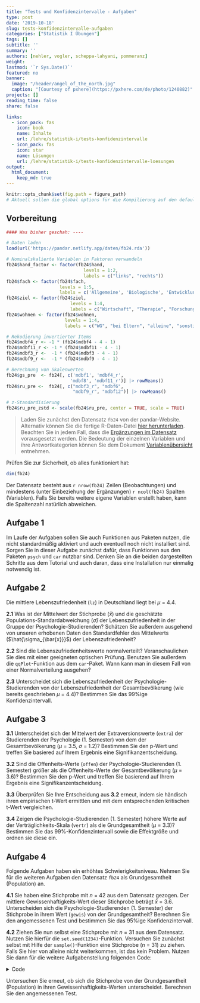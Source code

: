 ```yaml
---
title: "Tests und Konfidenzintervalle - Aufgaben" 
type: post
date: '2019-10-18' 
slug: tests-konfidenzintervalle-aufgaben 
categories: ["Statistik I Übungen"] 
tags: [] 
subtitle: ''
summary: '' 
authors: [nehler, vogler, scheppa-lahyani, pommeranz] 
weight: 
lastmod: '`r Sys.Date()`'
featured: no
banner:
  image: "/header/angel_of_the_north.jpg"
  caption: "[Courtesy of pxhere](https://pxhere.com/de/photo/1240882)"
projects: []
reading_time: false
share: false

links:
  - icon_pack: fas
    icon: book
    name: Inhalte
    url: /lehre/statistik-i/tests-konfidenzintervalle 
  - icon_pack: fas
    icon: star
    name: Lösungen
    url: /lehre/statistik-i/tests-konfidenzintervalle-loesungen
output:
  html_document:
    keep_md: true
---
```



```r
knitr::opts_chunk$set(fig.path = figure_path)
# Aktuell sollen die global options für die Kompilierung auf den default Einstellungen gelassen werden
```

## Vorbereitung 

```r
#### Was bisher geschah: ----

# Daten laden
load(url('https://pandar.netlify.app/daten/fb24.rda'))

# Nominalskalierte Variablen in Faktoren verwandeln
fb24$hand_factor <- factor(fb24$hand,
                             levels = 1:2,
                             labels = c("links", "rechts"))
fb24$fach <- factor(fb24$fach,
                    levels = 1:5,
                    labels = c('Allgemeine', 'Biologische', 'Entwicklung', 'Klinische', 'Diag./Meth.'))
fb24$ziel <- factor(fb24$ziel,
                        levels = 1:4,
                        labels = c("Wirtschaft", "Therapie", "Forschung", "Andere"))
fb24$wohnen <- factor(fb24$wohnen, 
                      levels = 1:4, 
                      labels = c("WG", "bei Eltern", "alleine", "sonstiges"))

# Rekodierung invertierter Items
fb24$mdbf4_r <- -1 * (fb24$mdbf4 - 4 - 1)
fb24$mdbf11_r <- -1 * (fb24$mdbf11 - 4 - 1)
fb24$mdbf3_r <-  -1 * (fb24$mdbf3 - 4 - 1)
fb24$mdbf9_r <-  -1 * (fb24$mdbf9 - 4 - 1)

# Berechnung von Skalenwerten
fb24$gs_pre  <- fb24[, c('mdbf1', 'mdbf4_r', 
                        'mdbf8', 'mdbf11_r')] |> rowMeans()
fb24$ru_pre <-  fb24[, c("mdbf3_r", "mdbf6", 
                         "mdbf9_r", "mdbf12")] |> rowMeans()

# z-Standardisierung
fb24$ru_pre_zstd <- scale(fb24$ru_pre, center = TRUE, scale = TRUE)

```

> Laden Sie zunächst den Datensatz `fb24` von der pandar-Website. Alternativ können Sie die fertige R-Daten-Datei [<i class="fas fa-download"></i> hier herunterladen](/daten/fb24.rda). Beachten Sie in jedem Fall, dass die [Ergänzungen im Datensatz](/lehre/statistik-i/tests-konfidenzintervalle/#prep) vorausgesetzt werden. Die Bedeutung der einzelnen Variablen und ihre Antwortkategorien können Sie dem Dokument [Variablenübersicht](/lehre/statistik-i/variablen.pdf) entnehmen.

Prüfen Sie zur Sicherheit, ob alles funktioniert hat: 

```r
dim(fb24)
```

Der Datensatz besteht aus `r nrow(fb24)` Zeilen (Beobachtungen) und mindestens (unter Einbeziehung der Ergänzungen) `r ncol(fb24)` Spalten (Variablen). Falls Sie bereits weitere eigene Variablen erstellt haben, kann die Spaltenzahl natürlich abweichen.


## Aufgabe 1

Im Laufe der Aufgaben sollen Sie auch Funktionen aus Paketen nutzen, die nicht standardmäßig aktiviert und auch eventuell noch nicht installiert sind. Sorgen Sie in dieser Aufgabe zunächst dafür, dass Funktionen aus den Paketen `psych` und `car` nutzbar sind. Denken Sie an die beiden dargestellten Schritte aus dem Tutorial und auch daran, dass eine Installation nur einmalig notwendig ist. 

## Aufgabe 2

Die mittlere Lebenszufriedenheit (`lz`) in Deutschland liegt bei $\mu$ = 4.4.

**2.1** Was ist der Mittelwert der Stichprobe ($\bar{x}$) und die geschätzte Populations-Standardabweichung ($\hat\sigma$) der Lebenszufriedenheit in der Gruppe der Psychologie-Studierenden? Schätzen Sie außerdem ausgehend von unseren erhobenen Daten den Standardfehler des Mittelwerts ($\hat{\sigma_{\bar{x}}}$) der Lebenszufriedenheit?

**2.2** Sind die Lebenszufriedenheitswerte normalverteilt? Veranschaulichen Sie dies mit einer geeigneten optischen Prüfung. Benutzen Sie außerdem die `qqPlot`-Funktion aus dem `car`-Paket. Wann kann man in diesem Fall von einer Normalverteilung ausgehen?

**2.3** Unterscheidet sich die Lebenszufriedenheit der Psychologie-Studierenden von der Lebenszufriedenheit der Gesamtbevölkerung (wie bereits geschrieben $\mu$ = 4.4)? Bestimmen Sie das 99%ige Konfidenzintervall.


## Aufgabe 3

**3.1** Unterscheidet sich der Mittelwert der Extraversionswerte (`extra`) der Studierenden der Psychologie (1. Semester) von dem der Gesamtbevölkerung ($\mu$ = 3.5, $\sigma$ = 1.2)? Bestimmen Sie den p-Wert und treffen Sie basiered auf Ihrem Ergebnis eine Signifikanzentscheidung.

**3.2** Sind die Offenheits-Werte (`offen`) der Psychologie-Studierenden (1. Semester) größer als die Offenheits-Werte der Gesamtbevölkerung ($\mu$ = 3.6)? Bestimmen Sie den p-Wert und treffen Sie basierend auf Ihrem Ergebnis eine Signifikanzentscheidung.

**3.3** Überprüfen Sie Ihre Entscheidung aus **3.2** erneut, indem sie händisch ihren empirischen t-Wert ermittlen und mit dem entsprechenden kritischen t-Wert vergleichen.

**3.4** Zeigen die Psychologie-Studierenden (1. Semester) höhere Werte auf der Verträglichkeits-Skala (`vertr`) als die Grundgesamtheit ($\mu$ = 3.3)? Bestimmen Sie das 99%-Konfidenzintervall sowie die Effektgröße und ordnen sie diese ein.


## Aufgabe 4

Folgende Aufgaben haben ein erhöhtes Schwierigkeitsniveau.
Nehmen Sie für die weiteren Aufgaben den Datensatz `fb24` als Grundgesamtheit (Population) an.

**4.1** Sie haben eine Stichprobe mit $n$ = 42 aus dem Datensatz gezogen. Der mittlere Gewissenhaftigkeits-Wert dieser Stichprobe beträgt $\bar{x}$ = 3.6. Unterscheiden sich die Psychologie-Studierenden (1. Semester) der Stichprobe in ihrem Wert (`gewis`) von der Grundgesamtheit?
Berechnen Sie den angemessenen Test und bestimmen Sie das 95%ige Konfidenzintervall.

**4.2** Ziehen Sie nun selbst eine Stichprobe mit $n$ = 31 aus dem Datensatz. Nutzen Sie hierfür die `set.seed(1234)`-Funktion. Versuchen Sie zunächst selbst mit Hilfe der `sample()`-Funktion eine Stichprobe ($n$ = 31) zu ziehen. Falls Sie hier von alleine nicht weiterkommen, ist das kein Problem. Nutzen Sie dann für die weitere Aufgabenstellung folgenden Code:

<details><summary>Code</summary>

```r
anyNA(fb24$gewis) #NA's vorhanden


set.seed(1234) #erlaubt Reproduzierbarkeit
fb24_sample <- fb24[sample(nrow(fb24), size = 31), ] #zieht eine Stichprobe mit n = 31


mean_gewis_pop <- mean(fb24$gewis, na.rm = TRUE) #Mittelwert der Population

sd_gewis_pop <- sd(fb24$gewis, na.rm = TRUE) * sqrt((length(na.omit(fb24$gewis)) - 1) / length(na.omit(fb24$gewis))) #empirische Standardabweichung der Population

se_gewis <- sd_gewis_pop / sqrt(length(na.omit(fb24$gewis))) #Standardfehler

mean_gewis_smpl2 <- mean(fb24_sample$gewis, na.rm = TRUE) #Mittelwert der Stichprobe

z_gewis2 <- (mean_gewis_smpl2 - mean_gewis_pop) / se_gewis #empirischer z-Wert

z_krit <- qnorm(1 - 0.05/2) #kritischer z-Wert, zweiseitig

abs(z_gewis2) > z_krit #signifikant

2 * pnorm(z_gewis2) #p < .05, signifikant
```

</details>

Untersuchen Sie erneut, ob sich die Stichprobe von der Grundgesamtheit (Population) in ihren Gewissenhaftigkeits-Werten unterscheidet. Berechnen Sie den angemessenen Test.
